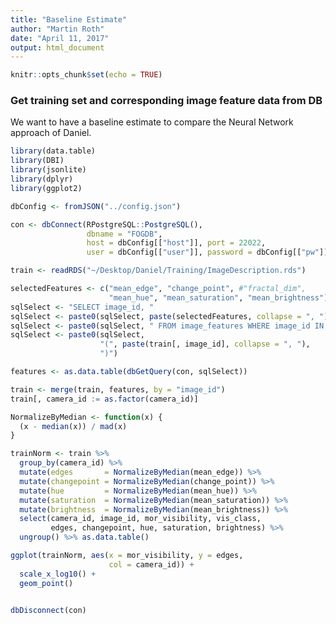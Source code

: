 ```yaml
---
title: "Baseline Estimate"
author: "Martin Roth"
date: "April 11, 2017"
output: html_document
---
```


```r
knitr::opts_chunk$set(echo = TRUE)
```

### Get training set and corresponding image feature data from DB

We want to have a baseline estimate to compare the Neural Network approach of
Daniel.

```r
library(data.table)
library(DBI)
library(jsonlite)
library(dplyr)
library(ggplot2)
```

```r
dbConfig <- fromJSON("../config.json")

con <- dbConnect(RPostgreSQL::PostgreSQL(),
                 dbname = "FOGDB",
                 host = dbConfig[["host"]], port = 22022,
                 user = dbConfig[["user"]], password = dbConfig[["pw"]])

```

```r
train <- readRDS("~/Desktop/Daniel/Training/ImageDescription.rds")
```

```r
selectedFeatures <- c("mean_edge", "change_point", #"fractal_dim",
                      "mean_hue", "mean_saturation", "mean_brightness")
sqlSelect <- "SELECT image_id, "
sqlSelect <- paste0(sqlSelect, paste(selectedFeatures, collapse = ", "))
sqlSelect <- paste0(sqlSelect, " FROM image_features WHERE image_id IN ")
sqlSelect <- paste0(sqlSelect,
                    "(", paste(train[, image_id], collapse = ", "),
                    ")")

features <- as.data.table(dbGetQuery(con, sqlSelect))
```

```r
train <- merge(train, features, by = "image_id")
train[, camera_id := as.factor(camera_id)]
```

```r

NormalizeByMedian <- function(x) {
  (x - median(x)) / mad(x)
}

trainNorm <- train %>% 
  group_by(camera_id) %>%
  mutate(edges       = NormalizeByMedian(mean_edge)) %>%
  mutate(changepoint = NormalizeByMedian(change_point)) %>%
  mutate(hue         = NormalizeByMedian(mean_hue)) %>%
  mutate(saturation  = NormalizeByMedian(mean_saturation)) %>%
  mutate(brightness  = NormalizeByMedian(mean_brightness)) %>%
  select(camera_id, image_id, mor_visibility, vis_class,
         edges, changepoint, hue, saturation, brightness) %>%
  ungroup() %>% as.data.table()

ggplot(trainNorm, aes(x = mor_visibility, y = edges,
                      col = camera_id)) +
  scale_x_log10() +
  geom_point()
  
```


```r
dbDisconnect(con)
```



